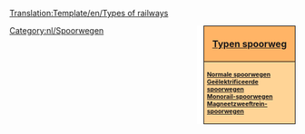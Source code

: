 <noinclude>[[Translation:Template/en/Types of railways]]</noinclude><noinclude></noinclude><div style="float:right; padding-left:12px; background:#ffffff;">
<div style="width:150px; border:1px solid #000000; background:#ffb466; padding:5px; -moz-border-radius-topleft:5px; -moz-border-radius-topright:5px; font-size: 12pt;">
<center><strong><font size="3">[[nl/Manual/Base Set/Typen spoorweg|Typen spoorweg]]</font></strong></center>
</div>
<div style="width:150px;  border:1px solid black; border-top-width: 0px; background:#ffd496; padding:5px; -moz-border-radius-bottomleft:5px; -moz-border-radius-bottomright:8px; font-size: 8pt;">
<strong>
[[nl/Manual/Base Set/Spoorwegen|Normale spoorwegen]]<br/>
[[nl/Manual/Base Set/Geëlektrificeerde spoorwegen|Geëlektrificeerde spoorwegen]]<br/>
[[nl/Manual/Base Set/Monorail|Monorail-spoorwegen]]<br/>
[[nl/Manual/Base Set/MagLev|Magneetzweeftrein-spoorwegen]]
</strong>
</div>
</div>
<includeonly>[[Category:nl/Spoorwegen]]</includeonly>